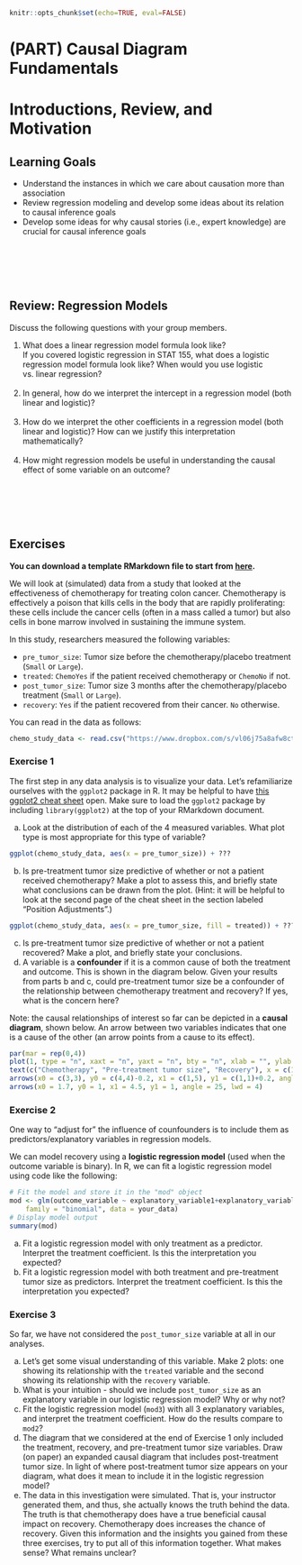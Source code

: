 ```r
knitr::opts_chunk$set(echo=TRUE, eval=FALSE)
```

# (PART) Causal Diagram Fundamentals {-}

# Introductions, Review, and Motivation

## Learning Goals {-}

- Understand the instances in which we care about causation more than association
- Review regression modeling and develop some ideas about its relation to causal inference goals
- Develop some ideas for why causal stories (i.e., expert knowledge) are crucial for causal inference goals

<br><br><br><br>

## Review: Regression Models {-}

Discuss the following questions with your group members.

1. What does a linear regression model formula look like?    
    If you covered logistic regression in STAT 155, what does a logistic regression model formula look like? When would you use logistic vs. linear regression?<br><br>
2. In general, how do we interpret the intercept in a regression model (both linear and logistic)?<br><br>
3. How do we interpret the other coefficients in a regression model (both linear and logistic)? How can we justify this interpretation mathematically?<br><br>
4. How might regression models be useful in understanding the causal effect of some variable on an outcome?

<br><br><br><br>

## Exercises {-}

**You can download a template RMarkdown file to start from [here](template_rmds/01-intro.Rmd).**

We will look at (simulated) data from a study that looked at the effectiveness of chemotherapy for treating colon cancer. Chemotherapy is effectively a poison that kills cells in the body that are rapidly proliferating: these cells include the cancer cells (often in a mass called a tumor) but also cells in bone marrow involved in sustaining the immune system.

In this study, researchers measured the following variables:

- `pre_tumor_size`: Tumor size before the chemotherapy/placebo treatment (`Small` or `Large`).
- `treated`: `ChemoYes` if the patient received chemotherapy or `ChemoNo` if not.
- `post_tumor_size`: Tumor size 3 months after the chemotherapy/placebo treatment (`Small` or `Large`).
- `recovery`: `Yes` if the patient recovered from their cancer. `No` otherwise.

You can read in the data as follows:

```r
chemo_study_data <- read.csv("https://www.dropbox.com/s/vl06j75a8afw8ct/chemo_study.csv?dl=1")
```

### Exercise 1 {-}

The first step in any data analysis is to visualize your data. Let's refamiliarize ourselves with the `ggplot2` package in R. It may be helpful to have [this ggplot2 cheat sheet](https://rstudio.com/wp-content/uploads/2015/03/ggplot2-cheatsheet.pdf) open. Make sure to load the `ggplot2` package by including `library(ggplot2)` at the top of your RMarkdown document.

a. Look at the distribution of each of the 4 measured variables. What plot type is most appropriate for this type of variable?
```r
ggplot(chemo_study_data, aes(x = pre_tumor_size)) + ???
```
b. Is pre-treatment tumor size predictive of whether or not a patient received chemotherapy? Make a plot to assess this, and briefly state what conclusions can be drawn from the plot. (Hint: it will be helpful to look at the second page of the cheat sheet in the section labeled "Position Adjustments".)
```r
ggplot(chemo_study_data, aes(x = pre_tumor_size, fill = treated)) + ???
```
c. Is pre-treatment tumor size predictive of whether or not a patient recovered? Make a plot, and briefly state your conclusions.
d. A variable is a **confounder** if it is a common cause of both the treatment and outcome. This is shown in the diagram below. Given your results from parts b and c, could pre-treatment tumor size be a confounder of the relationship between chemotherapy treatment and recovery? If yes, what is the concern here?

Note: the causal relationships of interest so far can be depicted in a **causal diagram**, shown below. An arrow between two variables indicates that one is a cause of the other (an arrow points from a cause to its effect).

```r
par(mar = rep(0,4))
plot(1, type = "n", xaxt = "n", yaxt = "n", bty = "n", xlab = "", ylab = "", xlim = c(0,6), ylim = c(1,4))
text(c("Chemotherapy", "Pre-treatment tumor size", "Recovery"), x = c(1,3,5), y = c(1,4,1), cex = 1.1)
arrows(x0 = c(3,3), y0 = c(4,4)-0.2, x1 = c(1,5), y1 = c(1,1)+0.2, angle = 25, lwd = 4)
arrows(x0 = 1.7, y0 = 1, x1 = 4.5, y1 = 1, angle = 25, lwd = 4)
```

### Exercise 2 {-}

One way to "adjust for" the influence of counfounders is to include them as predictors/explanatory variables in regression models.

We can model recovery using a **logistic regression model** (used when the outcome variable is binary). In R, we can fit a logistic regression model using code like the following:

```r
# Fit the model and store it in the "mod" object
mod <- glm(outcome_variable ~ explanatory_variable1+explanatory_variable2,
    family = "binomial", data = your_data)
# Display model output
summary(mod)
```

a. Fit a logistic regression model with only treatment as a predictor. Interpret the treatment coefficient. Is this the interpretation you expected?
b. Fit a logistic regression model with both treatment and pre-treatment tumor size as predictors. Interpret the treatment coefficient. Is this the interpretation you expected?

### Exercise 3 {-}

So far, we have not considered the `post_tumor_size` variable at all in our analyses.

a. Let's get some visual understanding of this variable. Make 2 plots: one showing its relationship with the `treated` variable and the second showing its relationship with the `recovery` variable.
b. What is your intuition - should we include `post_tumor_size` as an explanatory variable in our logistic regression model? Why or why not?
c. Fit the logistic regression model (`mod3`) with all 3 explanatory variables, and interpret the treatment coefficient. How do the results compare to `mod2`?
d. The diagram that we considered at the end of Exercise 1 only included the treatment, recovery, and pre-treatment tumor size variables. Draw (on paper) an expanded causal diagram that includes post-treatment tumor size. In light of where post-treatment tumor size appears on your diagram, what does it mean to include it in the logistic regression model?
e. The data in this investigation were simulated. That is, your instructor generated them, and thus, she actually knows the truth behind the data. The truth is that chemotherapy does have a true beneficial causal impact on recovery. Chemotherapy does increases the chance of recovery. Given this information and the insights you gained from these three exercises, try to put all of this information together. What makes sense? What remains unclear?





